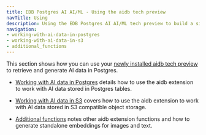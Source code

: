 ```yaml
---
title: EDB Postgres AI AI/ML - Using the aidb tech preview
navTitle: Using
description: Using the EDB Postgres AI AI/ML tech preview to build a simple retrieval augmented generation (RAG) application in Postgres.
navigation:
- working-with-ai-data-in-postgres
- working-with-ai-data-in-s3
- additional_functions
---
```


This section shows how you can use your [newly installed aidb tech preview](../install-tech-preview) to retrieve and generate AI data in Postgres.

* [Working with AI data in Postgres](working-with-ai-data-in-postgres) details how to use the aidb extension to work with AI data stored in Postgres tables.

* [Working with AI data in S3](working-with-ai-data-in-S3) covers how to use the aidb extension to work with AI data stored in S3 compatible object storage.

* [Additional functions](additional_functions) notes other aidb extension functions and how to generate standalone embeddings for images and text.



